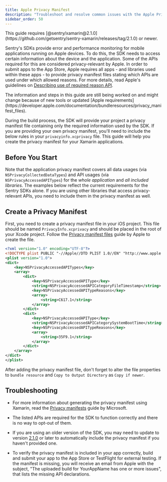 ```yaml
---
title: Apple Privacy Manifest
description: "Troubleshoot and resolve common issues with the Apple Privacy Manifest and Sentry Xamarin SDK."
sidebar_order: 50
---
```


<Note>
This guide requires [@sentry/xamarin@2.1.0](https://github.com/getsentry/sentry-xamarin/releases/tag/2.1.0) or newer.
</Note>

Sentry's SDKs provide error and performance monitoring for mobile applications running on Apple devices. To do this, the SDK needs to access certain information about the device and the application. Some of the APIs required for this are considered privacy-relevant by Apple. In order to submit apps to the App Store, Apple requires all apps - and libraries used within these apps - to provide privacy manifest files stating which APIs are used under which allowed reasons. For more details, read Apple's guidelines on [Describing use of required reason API](https://developer.apple.com/documentation/bundleresources/privacy_manifest_files/describing_use_of_required_reason_api).

<Note>
The information and steps in this guide are still being worked on and might change because of new tools or updated [Apple requirements](https://developer.apple.com/documentation/bundleresources/privacy_manifest_files).
</Note>

During the build process, the SDK will provide your project a privacy manifest file containing only the required information used by the SDK. If you are providing your own privacy manifest, you'll need to include the below rules in your `privacyinfo.xcprivacy` file. This guide will help you create the privacy manifest for your Xamarin applications.

## Before You Start

Note that the application privacy manifest covers all data usages (via `NSPrivacyCollectedDataTypes`) and API usages (via `NSPrivacyAccessedAPITypes`) for the *whole application* and *all included libraries*. The examples below reflect the current requirements for the Sentry SDKs alone. If you are using other libraries that access privacy-relevant APIs, you need to include them in the privacy manifest as well.

## Create a Privacy Manifest

First, you need to create a privacy manifest file in your iOS project. This file should be named `PrivacyInfo.xcprivacy` and should be placed in the root of your Xcode project. Follow the [Privacy manifest files](https://developer.apple.com/documentation/bundleresources/privacy_manifest_files#4284009) guide by Apple to create the file.

```xml {filename:PrivacyInfo.xcprivacy}
<?xml version="1.0" encoding="UTF-8"?>
<!DOCTYPE plist PUBLIC "-//Apple//DTD PLIST 1.0//EN" "http://www.apple.com/DTDs/PropertyList-1.0.dtd">
<plist version="1.0">
<dict>
    <key>NSPrivacyAccessedAPITypes</key>
    <array>
        <dict>
            <key>NSPrivacyAccessedAPIType</key>
            <string>NSPrivacyAccessedAPICategoryFileTimestamp</string>
            <key>NSPrivacyAccessedAPITypeReasons</key>
            <array>
                <string>C617.1</string>
            </array>
        </dict>
        <dict>
            <key>NSPrivacyAccessedAPIType</key>
            <string>NSPrivacyAccessedAPICategorySystemBootTime</string>
            <key>NSPrivacyAccessedAPITypeReasons</key>
            <array>
                <string>35F9.1</string>
            </array>
        </dict>
    </array>
</dict>
</plist>
```

After adding the privacy manifest file, don't forget to alter the file properties to `bundle resource` and `Copy to Output Directory` as `Copy if newer`.

## Troubleshooting

- For more information about generating the privacy manifest using Xamarin, read the [Privacy manifests](https://devblogs.microsoft.com/dotnet/apple-privacy-manifest-support/) guide by Microsoft.

- The listed APIs are required for the SDK to function correctly and there is no way to opt-out of them.

- If you are using an older version of the SDK, you may need to update to version [2.1.0](https://github.com/getsentry/sentry-xamarin/releases/tag/2.1.0) or later to automatically include the privacy manifest if you haven't provided one.

- To verify the privacy manifest is included in your app correctly, build and submit your app to the App Store or TestFlight for external testing. If the manifest is missing, you will receive an email from Apple with the subject, "The uploaded build for YourAppName has one or more issues", that lists the missing API declarations.
